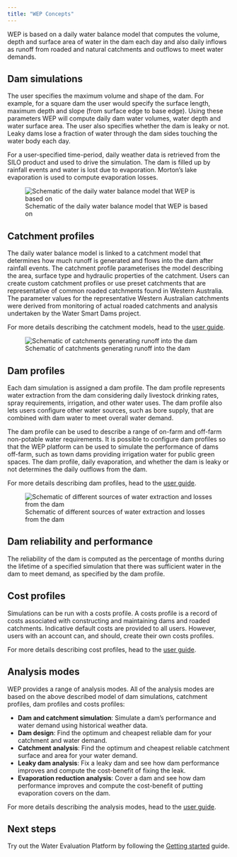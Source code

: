 ```yaml
---
title: "WEP Concepts"
---
```


WEP is based on a daily water balance model that computes the volume, depth and surface area of water in the dam each day and also daily inflows as runoff from roaded and natural catchments and outflows to meet water demands.

## Dam simulations

The user specifies the maximum volume and shape of the dam. For example, for a square dam the user would specify the surface length, maximum depth and slope (from surface edge to base edge). Using these parameters WEP will compute daily dam water volumes, water depth and water surface area. The user also specifies whether the dam is leaky or not. Leaky dams lose a fraction of water through the dam sides touching the water body each day.

For a user-specified time-period, daily weather data is retrieved from the SILO product and used to drive the simulation. The dam is filled up by rainfall events and water is lost due to evaporation. Morton's lake evaporation is used to compute evaporation losses.

![Schematic of the daily water balance model that WEP is based on](img/concepts/wep-concepts-sim-model.jpg)

## Catchment profiles

The daily water balance model is linked to a catchment model that determines how much runoff is generated and flows into the dam after rainfall events. The catchment profile parameterises the model describing the area, surface type and hydraulic properties of the catchment. Users can create custom catchment profiles or use preset catchments that are representative of common roaded catchments found in Western Australia. The parameter values for the representative Western Australian catchments were derived from monitoring of actual roaded catchments and analysis undertaken by the Water Smart Dams project. 

For more details describing the catchment models, head to the [user guide](user-guide/profiles.qmd#catchment-profiles).

![Schematic of catchments generating runoff into the dam](img/concepts/wep-concepts-inflows.jpg)

## Dam profiles

Each dam simulation is assigned a dam profile. The dam profile represents water extraction from the dam considering daily livestock drinking rates, spray requirements, irrigation, and other water uses. The dam profile also lets users configure other water sources, such as bore supply, that are combined with dam water to meet overall water demand. 

The dam profile can be used to describe a range of on-farm and off-farm non-potable water requirements. It is possible to configure dam profiles so that the WEP platform can be used to simulate the performance of dams off-farm, such as town dams providing irrigation water for public green spaces. The dam profile, daily evaporation, and whether the dam is leaky or not determines the daily outflows from the dam.

For more details describing dam profiles, head to the [user guide](user-guide/profiles.qmd#dam-profiles).

![Schematic of different sources of water extraction and losses from the dam](img/concepts/wep-concepts-outflows.jpg)

## Dam reliability and performance

The reliability of the dam is computed as the percentage of months during the lifetime of a specified simulation that there was sufficient water in the dam to meet demand, as specified by the dam profile.

## Cost profiles

Simulations can be run with a costs profile. A costs profile is a record of costs associated with constructing and maintaining dams and roaded catchments. Indicative default costs are provided to all users. However, users with an account can, and should, create their own costs profiles.

For more details describing cost profiles, head to the [user guide](user-guide/profiles.qmd#cost-profiles).

## Analysis modes

WEP provides a range of analysis modes. All of the analysis modes are based on the above described model of dam simulations, catchment profiles, dam profiles and costs profiles:

* **Dam and catchment simulation**: Simulate a dam's performance and water demand using historical weather data.
* **Dam design**: Find the optimum and cheapest reliable dam for your catchment and water demand.
* **Catchment analysis**: Find the optimum and cheapest reliable catchment surface and area for your water demand.
* **Leaky dam analysis**: Fix a leaky dam and see how dam performance improves and compute the cost-benefit of fixing the leak.
* **Evaporation reduction analysis**: Cover a dam and see how dam performance improves and compute the cost-benefit of putting evaporation covers on the dam.

For more details describing the analysis modes, head to the [user guide](user-guide/analysis.qmd).

## Next steps

Try out the Water Evaluation Platform by following the [Getting started](getting-started.qmd) guide.